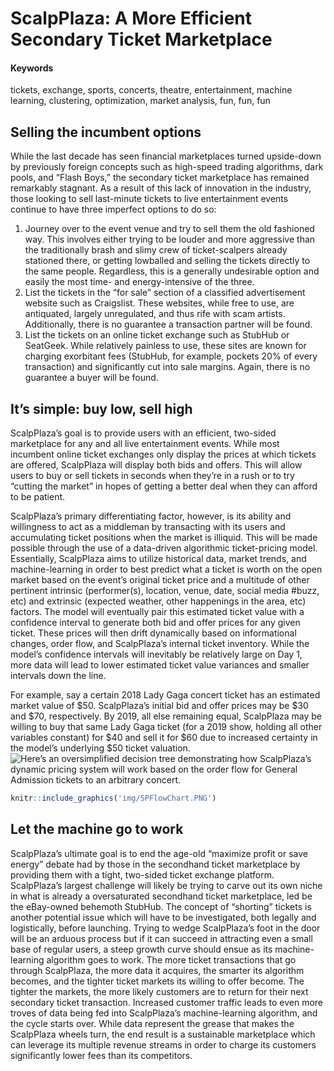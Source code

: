# ScalpPlaza: A More Efficient Secondary Ticket Marketplace {#ScalpPLaza}

#### Keywords

tickets, exchange, sports, concerts, theatre, entertainment, machine learning, clustering, optimization, market analysis, fun, fun, fun

## Selling the incumbent options

While the last decade has seen financial marketplaces turned upside-down by previously foreign concepts such as high-speed trading algorithms, dark pools, and "Flash Boys," the secondary ticket marketplace has remained remarkably stagnant. As a result of this lack of innovation in the industry, those looking to sell last-minute tickets to live entertainment events continue to have three imperfect options to do so:

1.	Journey over to the event venue and try to sell them the old fashioned way. This involves either trying to be louder and more aggressive than the traditionally brash and slimy crew of ticket-scalpers already stationed there, or getting lowballed and selling the tickets directly to the same people. Regardless, this is a generally undesirable option and easily the most time- and energy-intensive of the three.
2.	List the tickets in the “for sale” section of a classified advertisement website such as Craigslist. These websites, while free to use, are antiquated, largely unregulated, and thus rife with scam artists. Additionally, there is no guarantee a transaction partner will be found.
3.	List the tickets on an online ticket exchange such as StubHub or SeatGeek. While relatively painless to use, these sites are known for charging exorbitant fees (StubHub, for example, pockets 20% of every transaction) and significantly cut into sale margins. Again, there is no guarantee a buyer will be found. 


## It’s simple: buy low, sell high

ScalpPlaza’s goal is to provide users with an efficient, two-sided marketplace for any and all live entertainment events. While most incumbent online ticket exchanges only display the prices at which tickets are offered, ScalpPlaza will display both bids and offers. This will allow users to buy or sell tickets in seconds when they’re in a rush or to try “cutting the market” in hopes of getting a better deal when they can afford to be patient. 

ScalpPlaza’s primary differentiating factor, however, is its ability and willingness to act as a middleman by transacting with its users and accumulating ticket positions when the market is illiquid. This will be made possible through the use of a data-driven algorithmic ticket-pricing model. Essentially, ScalpPlaza aims to utilize historical data, market trends, and machine-learning in order to best predict what a ticket is worth on the open market based on the event’s original ticket price and a multitude of other pertinent intrinsic (performer(s), location, venue, date, social media #buzz, etc) and extrinsic (expected weather, other happenings in the area, etc) factors. The model will eventually pair this estimated ticket value with a confidence interval to generate both bid and offer prices for any given ticket. These prices will then drift dynamically based on informational changes, order flow, and ScalpPlaza’s internal ticket inventory. While the model's confidence intervals will inevitably be relatively large on Day 1, more data will lead to lower estimated ticket value variances and smaller intervals down the line. 

For example, say a certain 2018 Lady Gaga concert ticket has an estimated market value of $50. ScalpPlaza's initial bid and offer prices may be $30 and $70, respectively. By 2019, all else remaining equal, ScalpPlaza may be willing to buy that same Lady Gaga ticket (for a 2019 show, holding all other variables constant) for $40 and sell it for $60 due to increased certainty in the model's underlying $50 ticket valuation.
![Here's an oversimplified decision tree demonstrating how ScalpPlaza's dynamic pricing system will work based on the order flow for General Admission tickets to an arbitrary concert.](https://github.com/w201rdada/portfolio-mballschmiede/blob/master/Simplified%20Flowchart%20Example.PNG)

```r
knitr::include_graphics('img/SPFlowChart.PNG')
```



## Let the machine go to work

ScalpPlaza’s ultimate goal is to end the age-old “maximize profit or save energy” debate had by those in the secondhand ticket marketplace by providing them with a tight, two-sided ticket exchange platform. ScalpPlaza's largest challenge will likely be trying to carve out its own niche in what is already a oversaturated secondhand ticket marketplace, led be the eBay-owned behemoth StubHub. The concept of “shorting” tickets is another potential issue which will have to be investigated, both legally and logistically, before launching. Trying to wedge ScalpPlaza’s foot in the door will be an arduous process but if it can succeed in attracting even a small base of regular users, a steep growth curve should ensue as its machine-learning algorithm goes to work. The more ticket transactions that go through ScalpPlaza, the more data it acquires, the smarter its algorithm becomes, and the tighter ticket markets its willing to offer become.  The tighter the markets, the more likely customers are to return for their next secondary ticket transaction. Increased customer traffic leads to even more troves of data being fed into ScalpPlaza's machine-learning algorithm, and the cycle starts over. While data represent the grease that makes the ScalpPlaza wheels turn, the end result is a sustainable marketplace which can leverage its multiple revenue streams in order to charge its customers significantly lower fees than its competitors.
